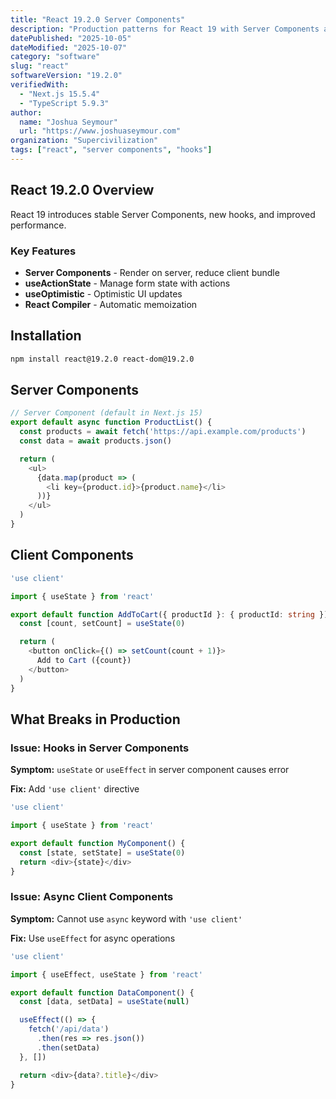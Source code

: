 ```yaml
---
title: "React 19.2.0 Server Components"
description: "Production patterns for React 19 with Server Components and new hooks"
datePublished: "2025-10-05"
dateModified: "2025-10-07"
category: "software"
slug: "react"
softwareVersion: "19.2.0"
verifiedWith:
  - "Next.js 15.5.4"
  - "TypeScript 5.9.3"
author:
  name: "Joshua Seymour"
  url: "https://www.joshuaseymour.com"
organization: "Supercivilization"
tags: ["react", "server components", "hooks"]
---
```


## React 19.2.0 Overview

React 19 introduces stable Server Components, new hooks, and improved performance.

### Key Features
- **Server Components** - Render on server, reduce client bundle
- **useActionState** - Manage form state with actions
- **useOptimistic** - Optimistic UI updates
- **React Compiler** - Automatic memoization

## Installation

```bash
npm install react@19.2.0 react-dom@19.2.0
```

## Server Components

```typescript
// Server Component (default in Next.js 15)
export default async function ProductList() {
  const products = await fetch('https://api.example.com/products')
  const data = await products.json()

  return (
    <ul>
      {data.map(product => (
        <li key={product.id}>{product.name}</li>
      ))}
    </ul>
  )
}
```

## Client Components

```typescript
'use client'

import { useState } from 'react'

export default function AddToCart({ productId }: { productId: string }) {
  const [count, setCount] = useState(0)

  return (
    <button onClick={() => setCount(count + 1)}>
      Add to Cart ({count})
    </button>
  )
}
```

## What Breaks in Production

### Issue: Hooks in Server Components

**Symptom:** `useState` or `useEffect` in server component causes error

**Fix:** Add `'use client'` directive
```typescript
'use client'

import { useState } from 'react'

export default function MyComponent() {
  const [state, setState] = useState(0)
  return <div>{state}</div>
}
```

### Issue: Async Client Components

**Symptom:** Cannot use `async` keyword with `'use client'`

**Fix:** Use `useEffect` for async operations
```typescript
'use client'

import { useEffect, useState } from 'react'

export default function DataComponent() {
  const [data, setData] = useState(null)

  useEffect(() => {
    fetch('/api/data')
      .then(res => res.json())
      .then(setData)
  }, [])

  return <div>{data?.title}</div>
}
```
